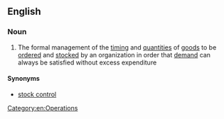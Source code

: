 ==English==

===Noun===
{{en-noun|-}}

# {{lb|en|operations}} The formal management of the [[timing]] and [[quantity|quantities]] of [[goods]] to be [[order]]ed and [[stock]]ed by an organization in order that [[demand]] can always be satisfied without excess expenditure

====Synonyms====
* [[stock control]]

[[Category:en:Operations]]